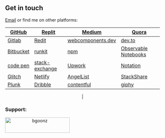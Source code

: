 ## Get in touch

 [Email](bryan.guner@gmail.com) or find me on other platforms: 
 
 <div align="center">

| [GitHub](https://github.com/bgoonz)          | [Replit](https://repl.it/@bgoonz/)                                        | [Medium](https://bryanguner.medium.com/)                                                          | [Quora](https://www.quora.com/q/webdevresourcehub?invite_code=qwZOqbpAhgQ6hjjGl8NN) |
|----------------------------------------------|---------------------------------------------------------------------------|---------------------------------------------------------------------------------------------------|-------------------------------------------------------------------------------------|
| [Gitlab](https://gitlab.com/bryan.guner.dev) | [Redit](https://www.reddit.com/user/bgoonz1)                              | [webcomponents.dev](https://webcomponents.dev/user/bgoonz)                                        | [dev.to](https://dev.to/bgoonz)                                                     |
| [Bitbucket](https://bitbucket.org/bgoonz/)   | [runkit](https://runkit.com/bgoonz)                                       | [npm](https://www.npmjs.com/~bgoonz11)                                                            | [Observable Notebooks](https://observablehq.com/@bgoonz?tab=profile)                |
| [code pen](https://codepen.io/bgoonz)        | [stack-exchange](https://meta.stackexchange.com/users/936785/bryan-guner) | [Upwork](https://www.upwork.com/freelancers/~01bb1a3627e1e9c630?viewMode=1&s=1110580755057594368) | [Notation](https://www.notion.so/Overview-Of-Css-5d88b0bc9a73422a9be1481d599a56ba)  |
| [Glitch](https://glitch.com/@bgoonz)         | [Netlify](https://app.netlify.com/user/settings#profile)                  | [AngelList](https://angel.co/u/bryan-guner)                                                       | [StackShare](https://stackshare.io/bryanguner)                                      |
| [Plunk](http://plnkr.co/account/plunks)      | [Dribble](https://dribbble.com/bgoonz4242?onboarding=true)                | [contentful](https://app.contentful.com/spaces/lelpu0ihaz11/assets?id=MocOPmmNliLn6PPv)           | [giphy](https://giphy.com/channel/bryanguner)                                       |
|     

  <h3 align="left">Support:</h3><p><a href="https://www.buymeacoffee.com/bgoonz"> <img align="left" src="https://cdn.buymeacoffee.com/buttons/v2/default-yellow.png" height="50" width="210" alt="bgoonz" /></a></p><br><br>
  
</div>


